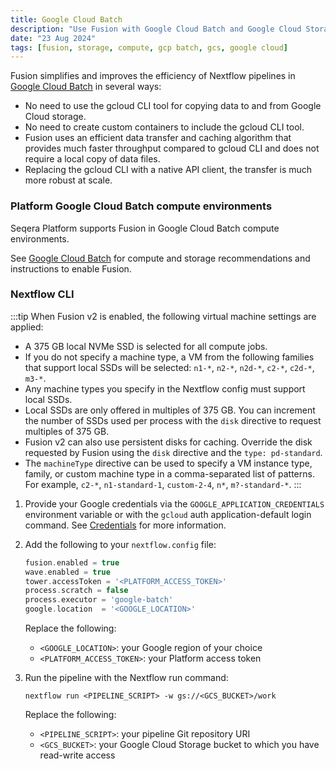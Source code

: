 ```yaml
---
title: Google Cloud Batch
description: "Use Fusion with Google Cloud Batch and Google Cloud Storage"
date: "23 Aug 2024"
tags: [fusion, storage, compute, gcp batch, gcs, google cloud]
---
```


Fusion simplifies and improves the efficiency of Nextflow pipelines in [Google Cloud Batch](https://cloud.google.com/batch) in several ways:

- No need to use the gcloud CLI tool for copying data to and from Google Cloud storage.
- No need to create custom containers to include the gcloud CLI tool.
- Fusion uses an efficient data transfer and caching algorithm that provides much faster throughput compared to gcloud CLI and does not require a local copy of data files.
- Replacing the gcloud CLI with a native API client, the transfer is much more robust at scale.

### Platform Google Cloud Batch compute environments

Seqera Platform supports Fusion in Google Cloud Batch compute environments. 

See [Google Cloud Batch](https://docs.seqera.io/platform/latest/compute-envs/google-cloud-batch) for compute and storage recommendations and instructions to enable Fusion.

### Nextflow CLI

:::tip
When Fusion v2 is enabled, the following virtual machine settings are applied:
  - A 375 GB local NVMe SSD is selected for all compute jobs.
  - If you do not specify a machine type, a VM from the following families that support local SSDs will be selected: `n1-*`, `n2-*`, `n2d-*`, `c2-*`, `c2d-*`, `m3-*`.
  - Any machine types you specify in the Nextflow config must support local SSDs.
  - Local SSDs are only offered in multiples of 375 GB. You can increment the number of SSDs used per process with the `disk` directive to request multiples of 375 GB. 
  - Fusion v2 can also use persistent disks for caching. Override the disk requested by Fusion using the `disk` directive and the `type: pd-standard`.
  - The `machineType` directive can be used to specify a VM instance type, family, or custom machine type in a comma-separated list of patterns. For example, `c2-*`, `n1-standard-1`, `custom-2-4`, `n*`, `m?-standard-*`.
:::

1. Provide your Google credentials via the `GOOGLE_APPLICATION_CREDENTIALS` environment variable
or with the `gcloud` auth application-default login command. See [Credentials](https://www.nextflow.io/docs/latest/google.html#credentials) for more information.

1. Add the following to your `nextflow.config` file:

    ```groovy
    fusion.enabled = true
    wave.enabled = true
    tower.accessToken = '<PLATFORM_ACCESS_TOKEN>'  
    process.scratch = false
    process.executor = 'google-batch'
    google.location  = '<GOOGLE_LOCATION>'
    ```

    Replace the following:
    - `<GOOGLE_LOCATION>`: your Google region of your choice
    - `<PLATFORM_ACCESS_TOKEN>`: your Platform access token

1. Run the pipeline with the Nextflow run command:

    ```
    nextflow run <PIPELINE_SCRIPT> -w gs://<GCS_BUCKET>/work
    ```

    Replace the following:
    - `<PIPELINE_SCRIPT>`: your pipeline Git repository URI
    - `<GCS_BUCKET>`: your Google Cloud Storage bucket to which you have read-write access
